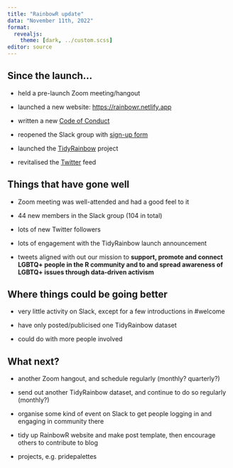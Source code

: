 ```yaml
---
title: "RainbowR update"
data: "November 11th, 2022"
format: 
  revealjs:
    theme: [dark, ../custom.scss]
editor: source
---
```


## Since the launch...

- held a pre-launch Zoom meeting/hangout

- launched a new website: <https://rainbowr.netlify.app>

- written a new [Code of Conduct](https://rainbowr.netlify.app/coc)

- reopened the Slack group with [sign-up form](https://docs.google.com/forms/d/1y7SOWE3IW-fpR_5Cd4mK-CMUpFZ-hvhY4cTj34JqTVE/)

- launched the [TidyRainbow](https://github.com/r-lgbtq/tidyrainbow) project

- revitalised the [Twitter](https://twitter.com/R_LGBTQ) feed

## Things that have gone well

- Zoom meeting was well-attended and had a good feel to it

- 44 new members in the Slack group (104 in total)

- lots of new Twitter followers

- lots of engagement with the TidyRainbow launch announcement

- tweets aligned with out our mission to **support, promote and connect LGBTQ+ people in the R community and to and spread awareness of LGBTQ+ issues through data-driven activism**

## Where things could be going better

- very little activity on Slack, except for a few introductions in #welcome

- have only posted/publicised one TidyRainbow dataset

- could do with more people involved


## What next?

- another Zoom hangout, and schedule regularly (monthly? quarterly?)

- send out another TidyRainbow dataset, and continue to do so regularly (monthly?)

- organise some kind of event on Slack to get people logging in and engaging in community there

- tidy up RainbowR website and make post template, then encourage others to contribute to blog

- projects, e.g. pridepalettes